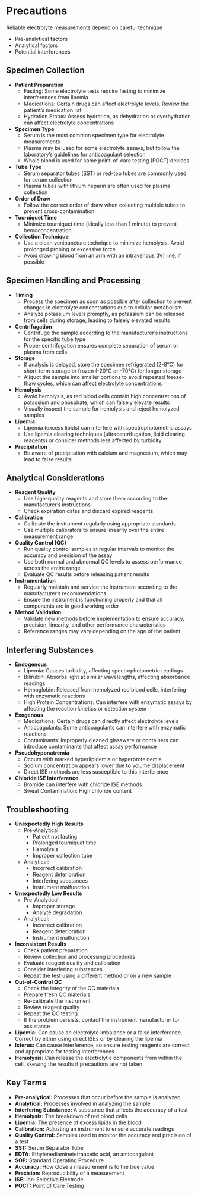 # Precautions {-}

Reliable electrolyte measurements depend on careful technique

*   Pre-analytical factors
*   Analytical factors
*   Potential interferences

## **Specimen Collection** {-}

*   **Patient Preparation**
    *   Fasting: Some electrolyte tests require fasting to minimize interferences from lipemia
    *   Medications: Certain drugs can affect electrolyte levels. Review the patient's medication list
    *   Hydration Status: Assess hydration, as dehydration or overhydration can affect electrolyte concentrations
*   **Specimen Type**
    *   Serum is the most common specimen type for electrolyte measurements
    *   Plasma may be used for some electrolyte assays, but follow the laboratory's guidelines for anticoagulant selection
    *   Whole blood is used for some point-of-care testing (POCT) devices
*   **Tube Type**
    *   Serum separator tubes (SST) or red-top tubes are commonly used for serum collection
    *   Plasma tubes with lithium heparin are often used for plasma collection
*   **Order of Draw**
    *   Follow the correct order of draw when collecting multiple tubes to prevent cross-contamination
*   **Tourniquet Time**
    *   Minimize tourniquet time (ideally less than 1 minute) to prevent hemoconcentration
*   **Collection Technique**
    *   Use a clean venipuncture technique to minimize hemolysis. Avoid prolonged probing or excessive force
    *   Avoid drawing blood from an arm with an intravenous (IV) line, if possible

## **Specimen Handling and Processing** {-}

*   **Timing**
    *   Process the specimen as soon as possible after collection to prevent changes in electrolyte concentrations due to cellular metabolism
    *   Analyze potassium levels promptly, as potassium can be released from cells during storage, leading to falsely elevated results
*   **Centrifugation**
    *   Centrifuge the sample according to the manufacturer's instructions for the specific tube type
    *   Proper centrifugation ensures complete separation of serum or plasma from cells
*   **Storage**
    *   If analysis is delayed, store the specimen refrigerated (2-8°C) for short-term storage or frozen (-20°C or -70°C) for longer storage
    *   Aliquot the sample into smaller portions to avoid repeated freeze-thaw cycles, which can affect electrolyte concentrations
*   **Hemolysis**
    *   Avoid hemolysis, as red blood cells contain high concentrations of potassium and phosphate, which can falsely elevate results
    *   Visually inspect the sample for hemolysis and reject hemolyzed samples
*   **Lipemia**
    *   Lipemia (excess lipids) can interfere with spectrophotometric assays
    *   Use lipemia clearing techniques (ultracentrifugation, lipid clearing reagents) or consider methods less affected by turbidity
*   **Precipitation**
    *   Be aware of precipitation with calcium and magnesium, which may lead to false results

## **Analytical Considerations** {-}

*   **Reagent Quality**
    *   Use high-quality reagents and store them according to the manufacturer's instructions
    *   Check expiration dates and discard expired reagents
*   **Calibration**
    *   Calibrate the instrument regularly using appropriate standards
    *   Use multiple calibrators to ensure linearity over the entire measurement range
*   **Quality Control (QC)**
    *   Run quality control samples at regular intervals to monitor the accuracy and precision of the assay
    *   Use both normal and abnormal QC levels to assess performance across the entire range
    *   Evaluate QC results before releasing patient results
*   **Instrumentation**
    *   Regularly maintain and service the instrument according to the manufacturer's recommendations
    *   Ensure the instrument is functioning properly and that all components are in good working order
*   **Method Validation**
    *   Validate new methods before implementation to ensure accuracy, precision, linearity, and other performance characteristics
    *   Reference ranges may vary depending on the age of the patient

## **Interfering Substances** {-}

*   **Endogenous**
    *   Lipemia: Causes turbidity, affecting spectrophotometric readings
    *   Bilirubin: Absorbs light at similar wavelengths, affecting absorbance readings
    *   Hemoglobin: Released from hemolyzed red blood cells, interfering with enzymatic reactions
    *   High Protein Concentrations: Can interfere with enzymatic assays by affecting the reaction kinetics or detection system
*   **Exogenous**
    *   Medications: Certain drugs can directly affect electrolyte levels
    *   Anticoagulants: Some anticoagulants can interfere with enzymatic reactions
    *   Contaminants: Improperly cleaned glassware or containers can introduce contaminants that affect assay performance
*   **Pseudohyponatremia**
    *   Occurs with marked hyperlipidemia or hyperproteinemia
    *   Sodium concentration appears lower due to volume displacement
    *   Direct ISE methods are less susceptible to this interference
*   **Chloride ISE Interference**
    *   Bromide can interfere with chloride ISE methods
    *   Sweat Contamination: High chloride content

## **Troubleshooting** {-}

*   **Unexpectedly High Results**
    *   Pre-Analytical:
        *   Patient not fasting
        *   Prolonged tourniquet time
        *   Hemolysis
        *   Improper collection tube
    *   Analytical:
        *   Incorrect calibration
        *   Reagent deterioration
        *   Interfering substances
        *   Instrument malfunction
*   **Unexpectedly Low Results**
    *   Pre-Analytical:
        *   Improper storage
        *   Analyte degradation
    *   Analytical:
        *   Incorrect calibration
        *   Reagent deterioration
        *   Instrument malfunction
*   **Inconsistent Results**
    *   Check patient preparation
    *   Review collection and processing procedures
    *   Evaluate reagent quality and calibration
    *   Consider interfering substances
    *   Repeat the test using a different method or on a new sample
*   **Out-of-Control QC**
    *   Check the integrity of the QC materials
    *   Prepare fresh QC materials
    *   Re-calibrate the instrument
    *   Review reagent quality
    *   Repeat the QC testing
    *   If the problem persists, contact the instrument manufacturer for assistance
*   **Lipemia:** Can cause an electrolyte imbalance or a false interference. Correct by either using direct ISEs or by clearing the lipemia
*   **Icterus:** Can cause interference, so ensure testing reagents are correct and appropriate for testing interferences
*   **Hemolysis:** Can release the electrolytic components from within the cell, skewing the results if precautions are not taken

## **Key Terms** {-}

*   **Pre-analytical:** Processes that occur before the sample is analyzed
*   **Analytical:** Processes involved in analyzing the sample
*   **Interfering Substance:** A substance that affects the accuracy of a test
*   **Hemolysis:** The breakdown of red blood cells
*   **Lipemia:** The presence of excess lipids in the blood
*   **Calibration:** Adjusting an instrument to ensure accurate readings
*   **Quality Control:** Samples used to monitor the accuracy and precision of a test
*   **SST:** Serum Separator Tube
*   **EDTA:** Ethylenediaminetetraacetic acid, an anticoagulant
*   **SOP:** Standard Operating Procedure
*   **Accuracy:** How close a measurement is to the true value
*   **Precision:** Reproducibility of a measurement
*   **ISE:** Ion-Selective Electrode
*   **POCT:** Point of Care Testing

